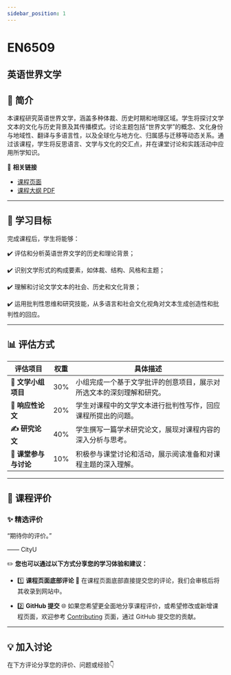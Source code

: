 ```yaml
---
sidebar_position: 1
---
```


# EN6509
## 英语世界文学

## **📘 简介**
本课程研究英语世界文学，涵盖多种体裁、历史时期和地理区域。学生将探讨文学文本的文化与历史背景及其传播模式。讨论主题包括“世界文学”的概念、文化身份与地域性、翻译与多语言性，以及全球化与地方化、归属感与迁移等动态关系。通过该课程，学生将反思语言、文学与文化的交汇点，并在课堂讨论和实践活动中应用所学知识。

🔗 **相关链接**
- [课程页面](https://www.cityu.edu.hk/catalogue/pg/202425/course/EN6509.htm)
- [课程大纲 PDF](https://www.cityu.edu.hk/catalogue/pg/202425/course/EN6509.pdf)

---

## **🎯 学习目标**

完成课程后，学生将能够：

✔️ 评估和分析英语世界文学的历史和理论背景；

✔️ 识别文学形式的构成要素，如体裁、结构、风格和主题；

✔️ 理解和讨论文学文本的社会、历史和文化背景；

✔️ 运用批判性思维和研究技能，从多语言和社会文化视角对文本生成创造性和批判性的回应。

---

## **📊 评估方式**

| **评估项目**               | **权重** | **具体描述**                                                                                     |
|---------------------------|---------|-----------------------------------------------------------------------------------------------|
| **📖 文学小组项目**         | 30%     | 小组完成一个基于文学批评的创意项目，展示对所选文本的深刻理解和研究。                                             |
| **📝 响应性论文**           | 20%     | 学生对课程中的文学文本进行批判性写作，回应课程所提出的问题。                                                   |
| **✍️ 研究论文**            | 40%     | 学生撰写一篇学术研究论文，展现对课程内容的深入分析与思考。                                                       |
| **💬 课堂参与与讨论**        | 10%     | 积极参与课堂讨论和活动，展示阅读准备和对课程主题的深入理解。                                                       |

---

## **💬 课程评价**

### ✨ **精选评价**
<div className={commentStyles.commentBox}>
    <p className={commentStyles.commentText}>
        “期待你的评价。”
    </p>
    <p className={commentStyles.commentAuthor}>—— CityU</p>
</div>

✏️ **您也可以通过以下方式分享您的学习体验和建议：**

- 1️⃣ **课程页面底部评论**
💬 在课程页面底部直接提交您的评论，我们会审核后将其收录到网站中。

- 2️⃣ **GitHub 提交**
🌐 如果您希望更全面地分享课程评价，或希望修改或新增课程页面，欢迎参考 [Contributing](/contributing) 页面，通过 GitHub 提交您的贡献。

---

## **💡 加入讨论**

在下方评论分享您的评价、问题或经验👇
<Utterances />

